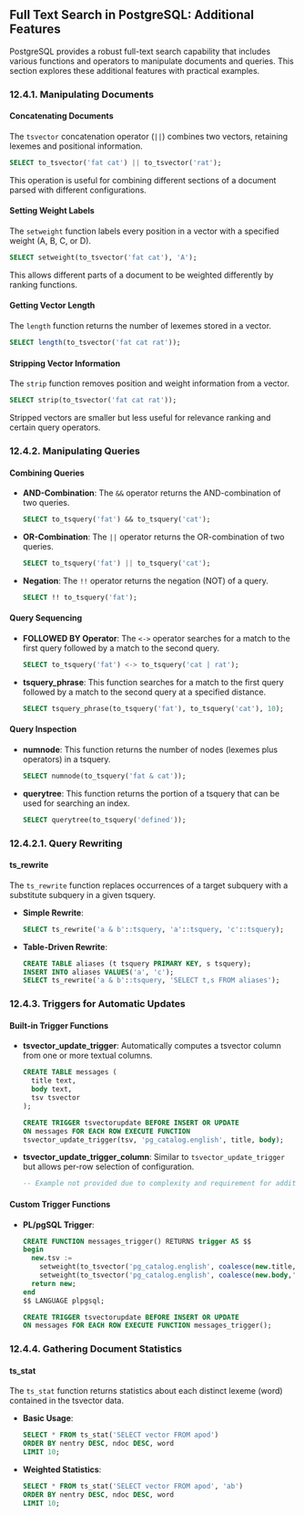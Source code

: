 ## Full Text Search in PostgreSQL: Additional Features

PostgreSQL provides a robust full-text search capability that includes various functions and operators to manipulate documents and queries. This section explores these additional features with practical examples.

### 12.4.1. Manipulating Documents

#### **Concatenating Documents**

The `tsvector` concatenation operator (`||`) combines two vectors, retaining lexemes and positional information.

```sql
SELECT to_tsvector('fat cat') || to_tsvector('rat');
```

This operation is useful for combining different sections of a document parsed with different configurations.

#### **Setting Weight Labels**

The `setweight` function labels every position in a vector with a specified weight (A, B, C, or D).

```sql
SELECT setweight(to_tsvector('fat cat'), 'A');
```

This allows different parts of a document to be weighted differently by ranking functions.

#### **Getting Vector Length**

The `length` function returns the number of lexemes stored in a vector.

```sql
SELECT length(to_tsvector('fat cat rat'));
```

#### **Stripping Vector Information**

The `strip` function removes position and weight information from a vector.

```sql
SELECT strip(to_tsvector('fat cat rat'));
```

Stripped vectors are smaller but less useful for relevance ranking and certain query operators.

### 12.4.2. Manipulating Queries

#### **Combining Queries**

- **AND-Combination**: The `&&` operator returns the AND-combination of two queries.

  ```sql
  SELECT to_tsquery('fat') && to_tsquery('cat');
  ```

- **OR-Combination**: The `||` operator returns the OR-combination of two queries.

  ```sql
  SELECT to_tsquery('fat') || to_tsquery('cat');
  ```

- **Negation**: The `!!` operator returns the negation (NOT) of a query.

  ```sql
  SELECT !! to_tsquery('fat');
  ```

#### **Query Sequencing**

- **FOLLOWED BY Operator**: The `<->` operator searches for a match to the first query followed by a match to the second query.

  ```sql
  SELECT to_tsquery('fat') <-> to_tsquery('cat | rat');
  ```

- **tsquery_phrase**: This function searches for a match to the first query followed by a match to the second query at a specified distance.

  ```sql
  SELECT tsquery_phrase(to_tsquery('fat'), to_tsquery('cat'), 10);
  ```

#### **Query Inspection**

- **numnode**: This function returns the number of nodes (lexemes plus operators) in a tsquery.

  ```sql
  SELECT numnode(to_tsquery('fat & cat'));
  ```

- **querytree**: This function returns the portion of a tsquery that can be used for searching an index.

  ```sql
  SELECT querytree(to_tsquery('defined'));
  ```

### 12.4.2.1. Query Rewriting

#### **ts_rewrite**

The `ts_rewrite` function replaces occurrences of a target subquery with a substitute subquery in a given tsquery.

- **Simple Rewrite**:

  ```sql
  SELECT ts_rewrite('a & b'::tsquery, 'a'::tsquery, 'c'::tsquery);
  ```

- **Table-Driven Rewrite**:

  ```sql
  CREATE TABLE aliases (t tsquery PRIMARY KEY, s tsquery);
  INSERT INTO aliases VALUES('a', 'c');
  SELECT ts_rewrite('a & b'::tsquery, 'SELECT t,s FROM aliases');
  ```

### 12.4.3. Triggers for Automatic Updates

#### **Built-in Trigger Functions**

- **tsvector_update_trigger**: Automatically computes a tsvector column from one or more textual columns.

  ```sql
  CREATE TABLE messages (
    title text,
    body text,
    tsv tsvector
  );

  CREATE TRIGGER tsvectorupdate BEFORE INSERT OR UPDATE
  ON messages FOR EACH ROW EXECUTE FUNCTION
  tsvector_update_trigger(tsv, 'pg_catalog.english', title, body);
  ```

- **tsvector_update_trigger_column**: Similar to `tsvector_update_trigger` but allows per-row selection of configuration.

  ```sql
  -- Example not provided due to complexity and requirement for additional setup.
  ```

#### **Custom Trigger Functions**

- **PL/pgSQL Trigger**:

  ```sql
  CREATE FUNCTION messages_trigger() RETURNS trigger AS $$
  begin
    new.tsv :=
      setweight(to_tsvector('pg_catalog.english', coalesce(new.title,'')), 'A') ||
      setweight(to_tsvector('pg_catalog.english', coalesce(new.body,'')), 'D');
    return new;
  end
  $$ LANGUAGE plpgsql;

  CREATE TRIGGER tsvectorupdate BEFORE INSERT OR UPDATE
  ON messages FOR EACH ROW EXECUTE FUNCTION messages_trigger();
  ```

### 12.4.4. Gathering Document Statistics

#### **ts_stat**

The `ts_stat` function returns statistics about each distinct lexeme (word) contained in the tsvector data.

- **Basic Usage**:

  ```sql
  SELECT * FROM ts_stat('SELECT vector FROM apod')
  ORDER BY nentry DESC, ndoc DESC, word
  LIMIT 10;
  ```

- **Weighted Statistics**:

  ```sql
  SELECT * FROM ts_stat('SELECT vector FROM apod', 'ab')
  ORDER BY nentry DESC, ndoc DESC, word
  LIMIT 10;
  ```
